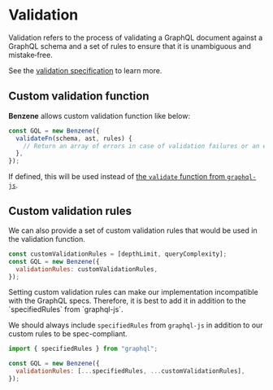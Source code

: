
# Validation

Validation refers to the process of validating a GraphQL document against a GraphQL schema and a set of rules
to ensure that it is unambiguous and mistake‐free.

See the [validation specification](https://spec.graphql.org/June2018/#sec-Validation) to learn more.

## Custom validation function

**Benzene** allows custom validation function like below:

```js
const GQL = new Benzene({
  validateFn(schema, ast, rules) {
    // Return an array of errors in case of validation failures or an empty one otherwise
  },
});
```

If defined, this will be used instead of [the `validate` function from `graphql-js`](https://github.com/graphql/graphql-js/tree/main/src/validation).

## Custom validation rules

We can also provide a set of custom validation rules that would be used in the validation function.

```js
const customValidationRules = [depthLimit, queryComplexity];
const GQL = new Benzene({
  validationRules: customValidationRules,
});
```

<Callout emoji="⚠️">
  Setting custom validation rules can make our implementation incompatible with the GraphQL specs.
  Therefore, it is best to add it in addition to the `specifiedRules` from `graphql-js`.
</Callout>

We should always include `specifiedRules` from `graphql-js` in addition to our custom rules to be spec-compliant.

```js
import { specifiedRules } from "graphql";

const GQL = new Benzene({
  validationRules: [...specifiedRules, ...customValidationRules],
});
```